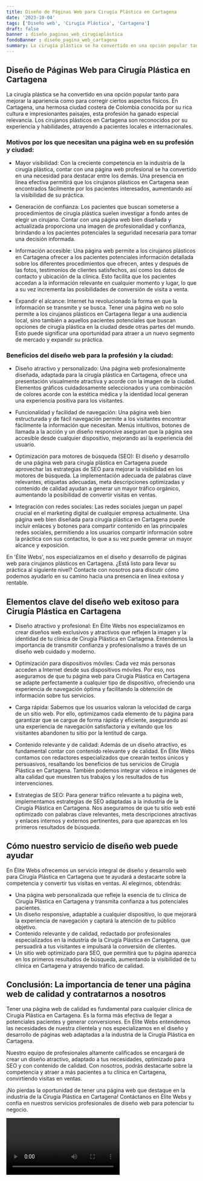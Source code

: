 ```yaml
---
title: Diseño de Páginas Web para Cirugía Plástica en Cartagena
date: '2023-10-04'
tags: ['Diseño web', 'Cirugía Plástica', 'Cartagena']
draft: false
banner : diseño_paginas_web_cirugíaplástica
fondoBanner : diseño_pagina_web_cartagena
summary: La cirugía plástica se ha convertido en una opción popular tanto para mejorar la apariencia como para corregir ciertos aspectos físicos. En Cartagena, una hermosa ciudad costera de Colombia conocida por su rica cultura e impresionantes paisajes, esta profesión ha ganado especial relevancia. Los cirujanos plásticos en Cartagena son reconocidos por su experiencia y habilidades, atrayendo a pacientes locales e internacionales.
---
```


## Diseño de Páginas Web para Cirugía Plástica en Cartagena

La cirugía plástica se ha convertido en una opción popular tanto para mejorar la apariencia como para corregir ciertos aspectos físicos. En Cartagena, una hermosa ciudad costera de Colombia conocida por su rica cultura e impresionantes paisajes, esta profesión ha ganado especial relevancia. Los cirujanos plásticos en Cartagena son reconocidos por su experiencia y habilidades, atrayendo a pacientes locales e internacionales.

### Motivos por los que necesitan una página web en su profesión y ciudad:

- Mayor visibilidad: Con la creciente competencia en la industria de la cirugía plástica, contar con una página web profesional se ha convertido en una necesidad para destacar entre los demás. Una presencia en línea efectiva permitirá que los cirujanos plásticos en Cartagena sean encontrados fácilmente por los pacientes interesados, aumentando así la visibilidad de su práctica.

- Generación de confianza: Los pacientes que buscan someterse a procedimientos de cirugía plástica suelen investigar a fondo antes de elegir un cirujano. Contar con una página web bien diseñada y actualizada proporciona una imagen de profesionalidad y confianza, brindando a los pacientes potenciales la seguridad necesaria para tomar una decisión informada.

- Información accesible: Una página web permite a los cirujanos plásticos en Cartagena ofrecer a los pacientes potenciales información detallada sobre los diferentes procedimientos que ofrecen, antes y después de las fotos, testimonios de clientes satisfechos, así como los datos de contacto y ubicación de la clínica. Esto facilita que los pacientes accedan a la información relevante en cualquier momento y lugar, lo que a su vez incrementa las posibilidades de conversión de visita a venta.

- Expandir el alcance: Internet ha revolucionado la forma en que la información se transmite y se busca. Tener una página web no solo permite a los cirujanos plásticos en Cartagena llegar a una audiencia local, sino también a aquellos pacientes potenciales que buscan opciones de cirugía plástica en la ciudad desde otras partes del mundo. Esto puede significar una oportunidad para atraer a un nuevo segmento de mercado y expandir su práctica.

### Beneficios del diseño web para la profesión y la ciudad:

- Diseño atractivo y personalizado: Una página web profesionalmente diseñada, adaptada para la cirugía plástica en Cartagena, ofrece una presentación visualmente atractiva y acorde con la imagen de la ciudad. Elementos gráficos cuidadosamente seleccionados y una combinación de colores acorde con la estética médica y la identidad local generan una experiencia positiva para los visitantes.

- Funcionalidad y facilidad de navegación: Una página web bien estructurada y de fácil navegación permite a los visitantes encontrar fácilmente la información que necesitan. Menús intuitivos, botones de llamada a la acción y un diseño responsive aseguran que la página sea accesible desde cualquier dispositivo, mejorando así la experiencia del usuario.

- Optimización para motores de búsqueda (SEO): El diseño y desarrollo de una página web para cirugía plástica en Cartagena puede aprovechar las estrategias de SEO para mejorar la visibilidad en los motores de búsqueda. La implementación adecuada de palabras clave relevantes, etiquetas adecuadas, meta descripciones optimizadas y contenido de calidad ayudan a generar un mayor tráfico orgánico, aumentando la posibilidad de convertir visitas en ventas.

- Integración con redes sociales: Las redes sociales juegan un papel crucial en el marketing digital de cualquier empresa actualmente. Una página web bien diseñada para cirugía plástica en Cartagena puede incluir enlaces y botones para compartir contenido en las principales redes sociales, permitiendo a los usuarios compartir información sobre la práctica con sus contactos, lo que a su vez puede generar un mayor alcance y exposición.

En 'Élite Webs', nos especializamos en el diseño y desarrollo de páginas web para cirujanos plásticos en Cartagena. ¿Está listo para llevar su práctica al siguiente nivel? Contacte con nosotros para discutir cómo podemos ayudarlo en su camino hacia una presencia en línea exitosa y rentable.

<GifSeo />

<Cta />

## Elementos clave del diseño web exitoso para Cirugía Plástica en Cartagena

- Diseño atractivo y profesional: En Élite Webs nos especializamos en crear diseños web exclusivos y atractivos que reflejen la imagen y la identidad de tu clínica de Cirugía Plástica en Cartagena. Entendemos la importancia de transmitir confianza y profesionalismo a través de un diseño web cuidado y moderno.

- Optimización para dispositivos móviles: Cada vez más personas acceden a Internet desde sus dispositivos móviles. Por eso, nos aseguramos de que tu página web para Cirugía Plástica en Cartagena se adapte perfectamente a cualquier tipo de dispositivo, ofreciendo una experiencia de navegación óptima y facilitando la obtención de información sobre tus servicios.

- Carga rápida: Sabemos que los usuarios valoran la velocidad de carga de un sitio web. Por ello, optimizamos cada elemento de tu página para garantizar que se cargue de forma rápida y eficiente, asegurando así una experiencia de navegación satisfactoria y evitando que los visitantes abandonen tu sitio por la lentitud de carga.

- Contenido relevante y de calidad: Además de un diseño atractivo, es fundamental contar con contenido relevante y de calidad. En Élite Webs contamos con redactores especializados que crearán textos únicos y persuasivos, resaltando los beneficios de tus servicios de Cirugía Plástica en Cartagena. También podemos integrar videos e imágenes de alta calidad que muestren tus trabajos y los resultados de tus intervenciones.

- Estrategias de SEO: Para generar tráfico relevante a tu página web, implementamos estrategias de SEO adaptadas a la industria de la Cirugía Plástica en Cartagena. Nos aseguramos de que tu sitio web esté optimizado con palabras clave relevantes, meta descripciones atractivas y enlaces internos y externos pertinentes, para que aparezcas en los primeros resultados de búsqueda.

## Cómo nuestro servicio de diseño web puede ayudar

En Élite Webs ofrecemos un servicio integral de diseño y desarrollo web para Cirugía Plástica en Cartagena que te ayudará a destacarte sobre la competencia y convertir tus visitas en ventas. Al elegirnos, obtendrás:

- Una página web personalizada que refleje la esencia de tu clínica de Cirugía Plástica en Cartagena y transmita confianza a tus potenciales pacientes.
- Un diseño responsive, adaptable a cualquier dispositivo, lo que mejorará la experiencia de navegación y captará la atención de tu público objetivo.
- Contenido relevante y de calidad, redactado por profesionales especializados en la industria de la Cirugía Plástica en Cartagena, que persuadirá a tus visitantes e impulsará la conversión de clientes.
- Un sitio web optimizado para SEO, que permitirá que tu página aparezca en los primeros resultados de búsqueda, aumentando la visibilidad de tu clínica en Cartagena y atrayendo tráfico de calidad.

## Conclusión: La importancia de tener una página web de calidad y contratarnos a nosotros

Tener una página web de calidad es fundamental para cualquier clínica de Cirugía Plástica en Cartagena. Es la forma más efectiva de llegar a potenciales pacientes y generar conversiones. En Élite Webs entendemos las necesidades de nuestra clientela y nos especializamos en el diseño y desarrollo de páginas web adaptadas a la industria de la Cirugía Plástica en Cartagena.

Nuestro equipo de profesionales altamente calificados se encargará de crear un diseño atractivo, adaptado a tus necesidades, optimizado para SEO y con contenido de calidad. Con nosotros, podrás destacarte sobre la competencia y atraer a más pacientes a tu clínica en Cartagena, convirtiendo visitas en ventas.

¡No pierdas la oportunidad de tener una página web que destaque en la industria de la Cirugía Plástica en Cartagena! Contáctanos en Élite Webs y confía en nuestros servicios profesionales de diseño web para potenciar tu negocio.

<Video />

<CtaBot job='Cirugía Plástica' city='Cartagena'/>

<Gmaps query='Cartagena+españa+maps' />